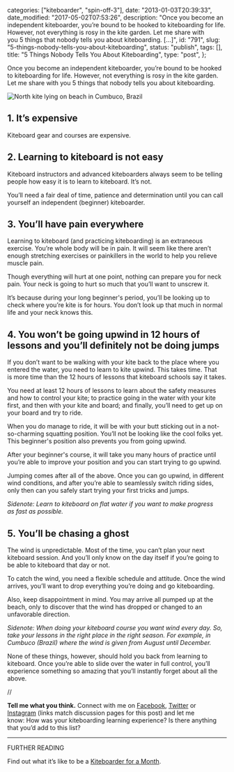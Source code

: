 
  categories: ["kiteboarder", "spin-off-3"],
  date: "2013-01-03T20:39:33",
  date_modified: "2017-05-02T07:53:26",
  description:
    "Once you become an independent kiteboarder, you’re bound to be hooked to kiteboarding for life. However, not everything is rosy in the kite garden. Let me share with you 5 things that nobody tells you about kiteboarding. […]",
  id: "791",
  slug: "5-things-nobody-tells-you-about-kiteboarding",
  status: "publish",
  tags: [],
  title: "5 Things Nobody Tells You About Kiteboarding",
  type: "post",
};


Once you become an independent kiteboarder, you’re bound to be hooked to kiteboarding for life. However, not everything is rosy in the kite garden. Let me share with you 5 things that nobody tells you about kiteboarding.

![North kite lying on beach in Cumbuco, Brazil](/pages/tsop/posts/5-things-nobody-tells-you-about-kiteboarding/north-kite-beach.jpg)

## 1. It’s expensive

Kiteboard gear and courses are expensive.

## 2. Learning to kiteboard is not easy

Kiteboard instructors and advanced kiteboarders always seem to be telling people how easy it is to learn to kiteboard. It’s not.

You’ll need a fair deal of time, patience and determination until you can call yourself an independent (beginner) kiteboarder.

## 3. You’ll have pain everywhere

Learning to kiteboard (and practicing kiteboarding) is an extraneous exercise. You’re whole body will be in pain. It will seem like there aren’t enough stretching exercises or painkillers in the world to help you relieve muscle pain.

Though everything will hurt at one point, nothing can prepare you for neck pain. Your neck is going to hurt so much that you’ll want to unscrew it.

It’s because during your long beginner's period, you’ll be looking up to check where you’re kite is for hours. You don’t look up that much in normal life and your neck knows this.

## 4. You won’t be going upwind in 12 hours of lessons and you’ll definitely not be doing jumps

If you don’t want to be walking with your kite back to the place where you entered the water, you need to learn to kite upwind. This takes time. That is more time than the 12 hours of lessons that kiteboard schools say it takes.

You need at least 12 hours of lessons to learn about the safety measures and how to control your kite; to practice going in the water with your kite first, and then with your kite and board; and finally, you’ll need to get up on your board and try to ride.

When you do manage to ride, it will be with your butt sticking out in a not-so-charming squatting position. You’ll not be looking like the cool folks yet. This beginner's position also prevents you from going upwind.

After your beginner's course, it will take you many hours of practice until you’re able to improve your position and you can start trying to go upwind.

Jumping comes after all of the above. Once you can go upwind, in different wind conditions, and after you’re able to seamlessly switch riding sides, only then can you safely start trying your first tricks and jumps.

_Sidenote: Learn to kiteboard on flat water if you want to make progress as fast as possible._

## 5. You’ll be chasing a ghost

The wind is unpredictable. Most of the time, you can’t plan your next kiteboard session. And you’ll only know on the day itself if you’re going to be able to kiteboard that day or not.

To catch the wind, you need a flexible schedule and attitude. Once the wind arrives, you’ll want to drop everything you’re doing and go kiteboarding.

Also, keep disappointment in mind. You may arrive all pumped up at the beach, only to discover that the wind has dropped or changed to an unfavorable direction.

_Sidenote: When doing your kiteboard course you want wind every day. So, take your lessons in the right place in the right season. For example, in Cumbuco (Brazil) where the wind is given from August until December._

None of these things, however, should hold you back from learning to kiteboard. Once you’re able to slide over the water in full control, you’ll experience something so amazing that you’ll instantly forget about all the above.

//

**Tell me what you think.** Connect with me on [Facebook](https://www.facebook.com/thespinoffproject/photos/pb.443190319046192.-2207520000.1414423199./814826561882564/), [Twitter](https://twitter.com/mirhamasala/status/512563276119810048) or [Instagram](http://instagram.com/p/uk9POpkyB3/) (links match discussion pages for this post) and let me know: How was your kiteboarding learning experience? Is there anything that you’d add to this list?

---

FURTHER READING

Find out what it’s like to be a [Kiteboarder for a Month](/tsop/posts/kiteboarder-month).
